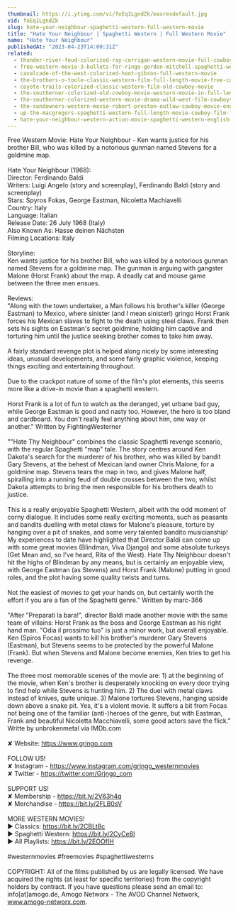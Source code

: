 ```yaml
---
thumbnail: https://i.ytimg.com/vi/foEq1LgndZk/maxresdefault.jpg
vid: foEq1LgndZk
slug: hate-your-neighbour-spaghetti-western-full-western-movie
title: "Hate Your Neighbour | Spaghetti Western | Full Western Movie"
name: "Hate Your Neighbour"
publishedAt: "2023-04-23T14:00:31Z"
related:
  - thunder-river-feud-colorized-ray-corrigan-western-movie-full-cowboy-film
  - free-western-movie-3-bullets-for-ringo-gordon-mitchell-spaghetti-western-full-youtube-movie
  - cavalcade-of-the-west-colorized-hoot-gibson-full-western-movie
  - the-brothers-o-toole-classic-western-film-full-length-movie-free-cowboy-movie-wild-west
  - coyote-trails-colorized-classic-western-film-old-cowboy-movie
  - the-southerner-colorized-old-cowboy-movie-western-movie-in-full-length
  - the-southerner-colorized-western-movie-drama-wild-west-film-cowboys
  - the-sundowners-western-movie-robert-preston-outlaw-cowboy-movie-english
  - up-the-macgregors-spaghetti-western-full-length-movie-cowboy-film-free-western-movie
  - hate-your-neighbour-western-action-movie-spaghetti-western-english-cowboy-film
---
```


Free Western Movie: Hate Your Neighbour  - Ken wants justice for his brother Bill, who was killed by a notorious gunman named Stevens for a goldmine map.<br />
<br />
Hate Your Neighbour (1968):<br />
 Director: Ferdinando Baldi<br />
Writers: Luigi Angelo (story and screenplay), Ferdinando Baldi (story and screenplay) <br />
Stars: Spyros Fokas, George Eastman, Nicoletta Machiavelli <br />
Country: Italy<br />
Language: Italian<br />
Release Date: 26 July 1968 (Italy) <br />
Also Known As: Hasse deinen Nächsten <br />
Filming Locations: Italy <br />
<br />
Storyline:<br />
Ken wants justice for his brother Bill, who was killed by a notorious gunman named Stevens for a goldmine map. The gunman is arguing with gangster Malone (Horst Frank) about the map. A deadly cat and mouse game between the three men ensues.<br />
<br />
Reviews:<br />
"Along with the town undertaker, a Man follows his brother's killer (George Eastman) to Mexico, where sinister (and I mean sinister!) gringo Horst Frank forces his Mexican slaves to fight to the death using steel claws. Frank then sets his sights on Eastman's secret goldmine, holding him captive and torturing him until the justice seeking brother comes to take him away.<br />
<br />
A fairly standard revenge plot is helped along nicely by some interesting ideas, unusual developments, and some fairly graphic violence, keeping things exciting and entertaining throughout.<br />
<br />
Due to the crackpot nature of some of the film's plot elements, this seems more like a drive-in movie than a spaghetti western.<br />
<br />
Horst Frank is a lot of fun to watch as the deranged, yet urbane bad guy, while George Eastman is good and nasty too. However, the hero is too bland and cardboard. You don't really feel anything about him, one way or another." Written by FightingWesterner<br />
<br />
""Hate Thy Neighbour" combines the classic Spaghetti revenge scenario, with the regular Spaghetti "map" tale. The story centres around Ken Dakota's search for the murderer of his brother, who was killed by bandit Gary Stevens, at the behest of Mexican land owner Chris Malone, for a goldmine map. Stevens tears the map in two, and gives Malone half, spiralling into a running feud of double crosses between the two, whilst Dakota attempts to bring the men responsible for his brothers death to justice.<br />
<br />
This is a really enjoyable Spaghetti Western, albeit with the odd moment of corny dialogue. It includes some really exciting moments, such as peasants and bandits duelling with metal claws for Malone's pleasure, torture by hanging over a pit of snakes, and some very talented bandito musicianship! My experiences to date have highlighted that Director Baldi can come up with some great movies (Blindman, Viva Django) and some absolute turkeys (Get Mean and, so I've heard, Rita of the West). Hate Thy Neighbour doesn't hit the highs of Blindman by any means, but is certainly an enjoyable view, with George Eastman (as Stevens) and Horst Frank (Malone) putting in good roles, and the plot having some quality twists and turns.<br />
<br />
Not the easiest of movies to get your hands on, but certainly worth the effort if you are a fan of the Spaghetti genre." Written by marc-366<br />
<br />
"After "Preparati la bara!", director Baldi made another movie with the same team of villains: Horst Frank as the boss and George Eastman as his right hand man. "Odia il prossimo tuo" is just a minor work, but overall enjoyable. Ken (Spiros Focas) wants to kill his brother's murderer Gary Stevens (Eastman), but Stevens seems to be protected by the powerful Malone (Frank). But when Stevens and Malone become enemies, Ken tries to get his revenge.<br />
<br />
The three most memorable scenes of the movie are: 1) at the beginning of the movie, when Ken's brother is desperately knocking on every door trying to find help while Stevens is hunting him. 2) The duel with metal claws instead of knives, quite unique. 3) Malone tortures Stevens, hanging upside down above a snake pit. Yes, it's a violent movie. It suffers a bit from Focas not being one of the familiar (anti-)heroes of the genre, but with Eastman, Frank and beautiful Nicoletta Macchiavelli, some good actors save the flick." Writte by unbrokenmetal via IMDb.com<br />
<br />
✘ Website: https://www.grjngo.com<br />
<br />
FOLLOW US!<br />
✘ Instagram - https://www.instagram.com/grjngo_westernmovies<br />
✘ Twitter - https://twitter.com/Grjngo_com<br />
<br />
SUPPORT US!<br />
✘ Membership - https://bit.ly/2V63h4q<br />
✘ Merchandise - https://bit.ly/2FLB0sV<br />
<br />
MORE WESTERN MOVIES! <br />
► Classics: https://bit.ly/2CBLt8c <br />
► Spaghetti Western: https://bit.ly/2CyCe8I <br />
► All Playlists: https://bit.ly/2EOOfIH <br />
<br />
#westernmovies #freemovies #spaghettiwesterns<br />
<br />
COPYRIGHT: All of the films published by us are legally licensed. We have acquired the rights (at least for specific territories) from the copyright holders by contract. If you have questions please send an email to: info[at]amogo.de, Amogo Networx - The AVOD Channel Network, www.amogo-networx.com.